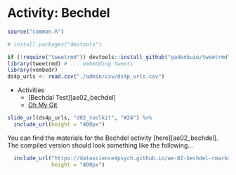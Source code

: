 # Activity: Bechdel {#bechdal}

```r
source("common.R")

# install.packages("devtools")

if (!require("tweetrmd")) devtools::install_github("gadenbuie/tweetrmd")
library(tweetrmd) # ... embedding tweets
library(vembedr)
ds4p_urls <- read.csv("./admin/csv/ds4p_urls.csv")
```


* Activities
  * [Bechdal Test][ae02_bechdel]
  * [Oh My Git](https://ohmygit.org/)


```r
slide_url(ds4p_urls, "d02_toolkit", "#24") %>%
  include_url(height = "400px")
```

You can find the materials for the Bechdel activity [here][ae02_bechdel]. The compiled version should look something like the following...

```r
  include_url("https://datascience4psych.github.io/ae-02-bechdel-rmarkdown/bechdel.html",
              height = "400px")
```



